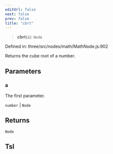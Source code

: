 ```yaml
---
editUrl: false
next: false
prev: false
title: "cbrt"
---
```


> **cbrt**(`a`): `Node`

Defined in: three/src/nodes/math/MathNode.js:902

Returns the cube root of a number.

## Parameters

### a

The first parameter.

`number` | `Node`

## Returns

`Node`

## Tsl
